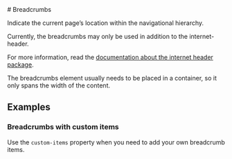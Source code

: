 
<Meta of={BreadcrumbsStories} />

<div className="docs-title">
  # Breadcrumbs

  <link-design of={JSON.stringify(BreadcrumbsStories)}></link-design>
</div>

<div className="lead">Indicate the current page’s location within the navigational hierarchy.</div>

<post-banner class="mt-24 mb-36">
  <p slot="heading">Currently, the breadcrumbs may only be used in addition to the internet-header.</p>
  <p>For more information, read the <a href="/?path=/docs/cfa21cbc-5f8d-4a42-8165-7f6ed20bf133--docs">documentation about the internet header package</a>.</p>
</post-banner>

The breadcrumbs element usually needs to be placed in a container, so it only spans the width of the content.

<Canvas sourceState="shown" of={BreadcrumbsStories.Default} />

<Controls of={BreadcrumbsStories.Default} />

## Examples

### Breadcrumbs with custom items

Use the `custom-items` property when you need to add your own breadcrumb items.

<Canvas sourceState='shown' of={BreadcrumbsStories.CustomItems} />
